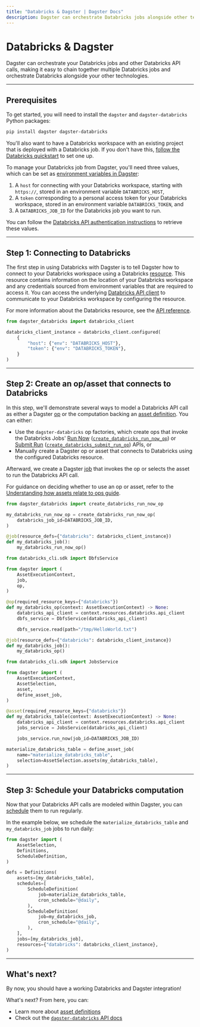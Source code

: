 ```yaml
---
title: "Databricks & Dagster | Dagster Docs"
description: Dagster can orchestrate Databricks jobs alongside other technologies.
---
```


# Databricks & Dagster

Dagster can orchestrate your Databricks jobs and other Databricks API calls, making it easy to chain together multiple Databricks jobs and orchestrate Databricks alongside your other technologies.

---

## Prerequisites

To get started, you will need to install the `dagster` and `dagster-databricks` Python packages:

```bash
pip install dagster dagster-databricks
```

You'll also want to have a Databricks workspace with an existing project that is deployed with a Databricks job. If you don't have this, [follow the Databricks quickstart](https://docs.databricks.com/workflows/jobs/jobs-quickstart.html) to set one up.

To manage your Databricks job from Dagster, you'll need three values, which can be set as [environment variables in Dagster](/guides/dagster/using-environment-variables-and-secrets):

1. A `host` for connecting with your Databricks workspace, starting with `https://`, stored in an environment variable `DATABRICKS_HOST`,
2. A `token` corresponding to a personal access token for your Databricks workspace, stored in an environment variable `DATABRICKS_TOKEN`, and
3. A `DATABRICKS_JOB_ID` for the Databricks job you want to run.

You can follow the [Databricks API authentication instructions](https://docs.databricks.com/dev-tools/python-api.html#step-1-set-up-authentication) to retrieve these values.

---

## Step 1: Connecting to Databricks

The first step in using Databricks with Dagster is to tell Dagster how to connect to your Databricks workspace using a Databricks [resource](/concepts/resources). This resource contains information on the location of your Databricks workspace and any credentials sourced from environment variables that are required to access it. You can access the underlying [Databricks API client](https://docs.databricks.com/dev-tools/python-api.html) to communicate to your Databricks workspace by configuring the resource.

For more information about the Databricks resource, see the [API reference](/\_apidocs/libraries/dagster-databricks).

```python startafter=start_define_databricks_client_instance endbefore=end_define_databricks_client_instance file=/integrations/databricks/databricks.py dedent=4
from dagster_databricks import databricks_client

databricks_client_instance = databricks_client.configured(
    {
        "host": {"env": "DATABRICKS_HOST"},
        "token": {"env": "DATABRICKS_TOKEN"},
    }
)
```

---

## Step 2: Create an op/asset that connects to Databricks

In this step, we'll demonstrate several ways to model a Databricks API call as either a Dagster [op](/concepts/ops-jobs-graphs/ops) or the computation backing an [asset definition](/concepts/assets/software-defined-assets). You can either:

- Use the `dagster-databricks` op factories, which create ops that invoke the Databricks Jobs' [Run Now](https://docs.databricks.com/api/workspace/jobs/runnow) ([`create_databricks_run_now_op`](/\_apidocs/libraries/dagster-databricks)) or [Submit Run](https://docs.databricks.com/api/workspace/jobs/submit) ([`create_databricks_submit_run_op`](/\_apidocs/libraries/dagster-databricks)) APIs, or
- Manually create a Dagster op or asset that connects to Databricks using the configured Databricks resource.

Afterward, we create a Dagster [job](/concepts/ops-jobs-graphs/jobs) that invokes the op or selects the asset to run the Databricks API call.

For guidance on deciding whether to use an op or asset, refer to the [Understanding how assets relate to ops guide](/guides/dagster/how-assets-relate-to-ops-and-graphs).

<TabGroup>

<TabItem name="Using op factories">

```python startafter=start_define_databricks_op_factories endbefore=end_define_databricks_op_factories file=/integrations/databricks/databricks.py dedent=4
from dagster_databricks import create_databricks_run_now_op

my_databricks_run_now_op = create_databricks_run_now_op(
    databricks_job_id=DATABRICKS_JOB_ID,
)

@job(resource_defs={"databricks": databricks_client_instance})
def my_databricks_job():
    my_databricks_run_now_op()
```

</TabItem>

<TabItem name="Creating a custom op using resources">

```python startafter=start_define_databricks_custom_op endbefore=end_define_databricks_custom_op file=/integrations/databricks/databricks.py dedent=4
from databricks_cli.sdk import DbfsService

from dagster import (
    AssetExecutionContext,
    job,
    op,
)

@op(required_resource_keys={"databricks"})
def my_databricks_op(context: AssetExecutionContext) -> None:
    databricks_api_client = context.resources.databricks.api_client
    dbfs_service = DbfsService(databricks_api_client)

    dbfs_service.read(path="/tmp/HelloWorld.txt")

@job(resource_defs={"databricks": databricks_client_instance})
def my_databricks_job():
    my_databricks_op()
```

</TabItem>

<TabItem name="Creating a custom asset using resources">

```python startafter=start_define_databricks_custom_asset endbefore=end_define_databricks_custom_asset file=/integrations/databricks/databricks.py dedent=4
from databricks_cli.sdk import JobsService

from dagster import (
    AssetExecutionContext,
    AssetSelection,
    asset,
    define_asset_job,
)

@asset(required_resource_keys={"databricks"})
def my_databricks_table(context: AssetExecutionContext) -> None:
    databricks_api_client = context.resources.databricks.api_client
    jobs_service = JobsService(databricks_api_client)

    jobs_service.run_now(job_id=DATABRICKS_JOB_ID)

materialize_databricks_table = define_asset_job(
    name="materialize_databricks_table",
    selection=AssetSelection.assets(my_databricks_table),
)
```

</TabItem>

</TabGroup>

---

## Step 3: Schedule your Databricks computation

Now that your Databricks API calls are modeled within Dagster, you can [schedule](/concepts/partitions-schedules-sensors/schedules) them to run regularly.

In the example below, we schedule the `materialize_databricks_table` and `my_databricks_job` jobs to run daily:

```python startafter=start_schedule_databricks endbefore=end_schedule_databricks file=/integrations/databricks/databricks.py dedent=4
from dagster import (
    AssetSelection,
    Definitions,
    ScheduleDefinition,
)

defs = Definitions(
    assets=[my_databricks_table],
    schedules=[
        ScheduleDefinition(
            job=materialize_databricks_table,
            cron_schedule="@daily",
        ),
        ScheduleDefinition(
            job=my_databricks_job,
            cron_schedule="@daily",
        ),
    ],
    jobs=[my_databricks_job],
    resources={"databricks": databricks_client_instance},
)
```

---

## What's next?

By now, you should have a working Databricks and Dagster integration!

What's next? From here, you can:

- Learn more about [asset definitions](/concepts/assets/software-defined-assets)
- Check out the [`dagster-databricks` API docs](/\_apidocs/libraries/dagster-databricks)
